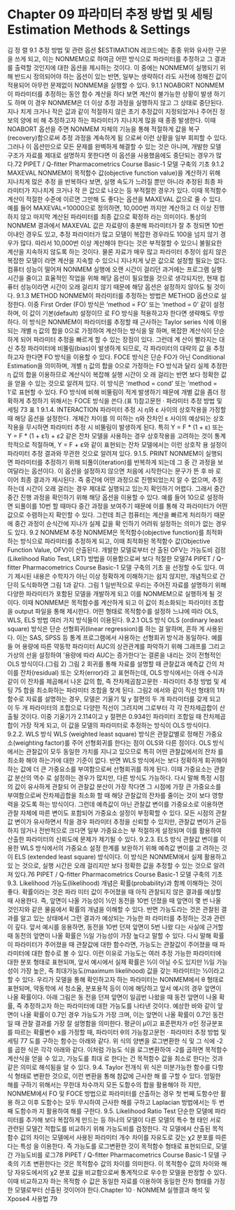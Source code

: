 # Chapter 09 파라미터 추정 방법 및 세팅 Estimation Methods & Settings
김 정 렬
9.1 추정 방법 및 관련 옵션
$ESTIMATION 레코드에는 종종 위와 유사한 구문을 쓰게 되고, 이는 NONMEM으로 하여금
어떤 방식으로 파라미터를 추정하고 그 결과를 출력할 것인지에 대한 옵션을 제시하는 것이다. 이
중에는 NONMEM이 실행되기 위해 반드시 정의되어야 하는 옵션이 있는 반면, 일부는 생략하더
라도 사전에 정해진 값이 적용되어 아무런 문제없이 NONMEM을 실행할 수 있다.
9.1.1 NOABORT
NONMEM이 파라미터를 추정하는 동안 함수 계산을 하다 보면 계산이 불가능한 상황이 발생
하기도 하며 이 경우 NONMEM은 더 이상 추정 과정을 실행하지 않고 그 상태로 중단된다. 지나
치게 크거나 작은 값과 같이 적절하지 않은 초기 추정값이 지정되었거나 주어진 정보의 양에 비
해 추정하고자 하는 파라미터가 지나치게 많을 때 종종 발생한다. 이때 NOABORT 옵션을 주면
NONMEM 자체의 기능을 통해 적절하게 값을 복구(recovery)함으로써 추정 과정을 계속하게 됨
으로써 이런 상황을 일부 회피할 수 있다. 그러나 이 옵션만으로 모든 문제를 완벽하게 해결할 수
있는 것은 아니며, 개발한 모델 구조가 자료를 제대로 설명하지 못한다면 이 옵션을 사용했음에도
중단되는 경우가 많다.72 PIPET / Q-fitter Pharmacometrics Course Basic-1 모델 구축의 기초
9.1.2 MAXEVAL
NONMEM이 목적함수 값(objective function value)을 계산하기 위해 지나치게 많은 추정
을 반복하다 보면, 실행 속도가 느려질 뿐만 아니라 추정된 최종 파라미터가 지나치게 크거나 작
은 값으로 나오는 등 부적절한 경우가 있다. 이때 목적함수 계산이 적절한 수준에 이르면 그만해
도 좋다는 옵션을 MAXEVAL 값으로 줄 수 있다. 예를 들어 MAXEVAL=10000으로 정의하면,
10,000번 까지만 계산하고 더 이상 진행하지 않고 마지막 계산된 파라미터를 최종 값으로 확정하
라는 의미이다. 통상의 NONMEM 결과에서 MAXEVAL 값은 자료량이 충분해 파라미터가 잘 추
정되면 10번 이내인 경우도 있고, 추정 파라미터가 많고 모델이 복잡한 경우라도 100을 넘지 않기
경우가 많다. 따라서 10,000번 이상 계산해야 한다는 것은 부적절할 수 있으니 불필요한 계산을
지속하지 않도록 하는 것이다. 물론 자료가 매우 많고 파라미터 추정이 쉽지 않은 복잡한 모델이
라면 계산을 지속할 수 있으니 지나치게 낮은 값으로 설정할 필요는 없다. 컴퓨터 성능이 떨어져
NONMEM 실행에 오랜 시간이 걸리던 과거에는 프로그램 실행 시간을 줄이고 효율적인 작업을
위해 해당 옵션이 필요했을 것으로 생각되지만, 현재 컴퓨터 성능이라면 시간이 오래 걸리지 않기
때문에 해당 옵션은 설정하지 않아도 될 것이다.
9.1.3 METHOD
NONMEM이 파라미터를 추정하는 방법은 METHOD 옵션으로 설정한다. 이중 First Order
(FO) 방식은 ‘method = FO’ 또는 ‘method = 0’ 같이 설정하며, 이 값이 기본(default) 설정이므
로 FO 방식을 적용하고자 한다면 생략해도 무방하다. 이 방식은 NONMEM이 파라미터를 추정할
때 근사하는 Taylor series 식에 이용되는 개별 η 값의 합을 0으로 가정하여 계산하는 방식을 말
하며, 복잡한 계산식이 단순하게 되어 파라미터 추정을 빠르게 할 수 있는 장점이 있다. 그런데 계
산이 빨라지는 대신 추정 파라미터에 비뚤림(bias)이 발생하게 되므로, 각 파라미터의 대략의 값
을 추정하고자 한다면 FO 방식을 이용할 수 있다.
FOCE 방식은 단순 FO가 아닌 Conditional Estimation을 의미하며, 개별 η 값의 합을 0으로
가정하는 FO 방식과 달리 실제 추정한 η 값의 합을 이용하므로 계산식이 복잡해 실행 시간이 오
래 걸리는 반면 보다 정확한 값을 얻을 수 있는 것으로 알려져 있다. 이 방식은 ‘method = cond’
또는 ‘method = 1’로 표현할 수 있다. FO 방식에 비해 비뚤림이 적게 발생하기 때문에 개별 값을
좀더 정확하게 추정하기 위해서는 FOCE 방식을 쓴다.(표 1)참고문헌 · 파라미터 추정 방법 및 세팅 73
표 1
9.1.4. INTERACTION
파라미터 추정 시 η와 ε 사이의 상호작용을 가정할 때 해당 옵션을 설정한다. 개체간 차이를 의
미하는 η와 잔차인 ε 사이의 예상되는 상호작용을 무시하면 파라미터 추정 시 비뚤림이 발생하게
된다. 특히 Y = F * (1 + ε) 또는 Y = F * (1 + ε1) + ε2 같은 잔차 모델을 사용하는 경우 상호작용을
고려하는 것이 통계학적으로 적절하며, Y = F + ε와 같이 표현되는 잔차 모델에서는 이런 상호작
용 설정이 파라미터 추정 결과와 무관한 것으로 알려져 있다.
9.1.5. PRINT
NONMEM이 실행되면 파라미터를 추정하기 위해 되풀이(iteration)를 반복하게 되는데 그 중
간 과정을 보여달라는 옵션이다. 이 옵션을 설정하지 않으면 처음에 시작한다는 문구가 뜬 후 바
로 이어 최종 결과가 제시된다. 즉 중간에 어떤 과정으로 진행되었는지 알 수 없으며, 추정하는데
시간이 오래 걸리는 경우 제대로 실행되고 있는지 확인하기 어렵다. 그래서 중간중간 진행 과정을
확인하기 위해 해당 옵션을 이용할 수 있다. 예를 들어 10으로 설정하면 되풀이를 10번 할 때마다
중간 과정을 보여주기 때문에 이를 통해 각 파라미터가 어떤 값으로 수렴하는지 확인할 수 있다.
그런데 최근 컴퓨터는 계산을 빠르게 처리하기 때문에 중간 과정이 순식간에 지나가 실제 값을 확
인하기 어려워 설정하는 의미가 없는 경우도 있다.
9.2 NONMEM 추정
NONMEM은 목적함수(objective function)를 최적화하는 방식으로 파라미터를 추정하게 되고,
이때 최적화된 목적함수 값(Objective Function Value, OFV)이 산출된다. 개발한 모델로부터 산
출된 OFV는 가능도비 검정(Likelihood Ratio Test, LRT) 방법을 이용함으로써 보다 적절한 모델74 PIPET / Q-fitter Pharmacometrics Course Basic-1 모델 구축의 기초
을 선정할 수도 있다. 여기 제시된 내용은 수학자가 아닌 이상 정확하게 이해하기는 쉽지 않지만,
개념적으로 간단히 도식화하면 그림 1과 같다.
그림 1
일반적으로 우리는 주어진 자료를 설명하기 위해 다양한 파라미터가 포함된 모델을 개발하게
되고 이를 NONMEM으로 실행하게 될 것이다. 이때 NONMEM은 목적함수를 계산하게 되고 이
값이 최소화되는 파라미터 조합을 output 파일을 통해 제시한다. 어떤 형태로 목적함수를 설정하
느냐에 따라 OLS, WLS, ELS 방법 여러 가지 방식들이 이용된다.
9.2.1 OLS 방식
OLS (ordinary least square) 방식은 단순 선형회귀(linear regression)를 하는 걸 말하며, 흔하
게 사용된다. 이는 SAS, SPSS 등 통계 프로그램에서 사용하는 선형회귀 방식과 동일하다. 예를 들
어 용량에 따른 약동학 파라미터 AUC의 상관관계를 파악하기 위해 그래프를 그리고 가상의 선을
설정하여 ‘용량에 따라 AUC는 증가한다’는 결론을 내리는 것이 전형적인 OLS 방식이다.(그림 2)
그림 2
회귀를 통해 자료를 설명할 때 관찰값과 예측값 간의 차이를 잔차(residual) 또는 오차(error)라
고 표현하는데, OLS 방식에서는 아래 수식과 같이 이 잔차를 제곱해서 나온 값의 합, 즉 잔차제곱참고문헌 · 파라미터 추정 방법 및 세팅 75
합을 최소화하는 파라미터 조합을 찾게 된다.
그림2 에서와 같이 직선 형태의 1차 함수로 자료를 설명하는 경우, 모델은 기울기 및 y 절편의
두 개 파라미터를 갖게 되고 이 두 개 파라미터의 조합으로 다양한 직선이 그려지며 그로부터 각
각 잔차제곱합이 산출될 것이다. 이중 기울기가 2.114이고 y 절편은 0.934인 파라미터 조합일 때
잔차제곱합이 가장 작게 되고, 이 값을 모델의 파라미터로 추정하는 방식이 OLS 방식이다.
9.2.2. WLS 방식
WLS (weighted least square) 방식은 관찰값별로 정해진 가중요소(weighting factor)를 주어
선형회귀를 한다는 점이 OLS와 다른 점이다.
OLS 방식에서는 관찰값이 모두 동일한 가치를 지니고 있으므로 특히 어떤 관찰값에서의 잔차
를 최소화 해야 하는가에 대한 기준이 없다. 반면 WLS 방식에서는 보다 정확하게 회귀해야 하는
값에 더 큰 가중요소를 부여함으로써 선형회귀를 하게 된다. 이때 가중요소는 관찰값 분산의 역수
로 설정하는 경우가 많지만, 다른 방식도 가능하다. 다시 말해 특정 시점의 값이 유사하게 관찰되
어 관찰값 분산이 가장 작다면 그 시점에 가장 큰 가중요소를 부여함으로써 잔차제곱합을 최소화
할 때 해당 관찰값의 잔차를 줄이는 것이 보다 영향력을 갖도록 하는 방식이다.
그런데 예측값이 아닌 관찰값 변이를 가중요소로 이용하면 관찰 자체에 따른 변이도 포함되어
가중요소 설정이 부정확할 수 있다. 모든 시점의 관찰값 변이가 유사하면서 작을 경우 파라미터
추정을 신뢰할 수 있지만, 관찰값 변이가 균등하지 않거나 전반적으로 크다면 일부 가중요소는 부
적절하게 설정되며 이를 활용하여 산출한 파라미터의 신뢰도에 문제가 제기될 수 있다.
9.2.3. ELS 방식
관찰값 변이를 이용한 WLS 방식에서의 가중요소 설정 한계를 보완하기 위해 예측값 변이를 고
려하는 것이 ELS (extended least square) 방식이다. 이 방식은 NONMEM에서 실제 활용하고 있
는 것으로, 실행 시간은 오래 걸리지만 보다 정확한 값을 추정할 수 있는 것으로 알려져 있다.76 PIPET / Q-fitter Pharmacometrics Course Basic-1 모델 구축의 기초
9.3. Likelihood
가능도(likelihood) 개념은 확률(probability)과 함께 이해하는 것이 좋다. 확률이라는 것은 파라
미터 값이 주어졌을 때 아직 관찰되지 않은 결과를 예상할 때 사용한다. 즉, 앞면이 나올 가능성이
½인 동전을 10번 던졌을 때 앞면이 몇 번 나올 것인지와 같은 물음에서 확률의 개념을 이해할 수
있다. 반면 가능도라는 것은 관찰된 결과를 알고 있는 상태에서 그런 결과가 예상되는 가능한 파
라미터를 추정하는 것과 관련이 깊다. 앞서 예시를 응용하면, 동전을 10번 던져 앞면이 5번 나왔
다는 사실에 근거할 때 동전의 앞면이 나올 확률은 ½일 가능성이 가장 높다고 말할 수 있다. 다시
말해 확률이 파라미터가 주어졌을 때 관찰값에 대한 함수라면, 가능도는 관찰값이 주어졌을 때 파
라미터에 대한 함수로 볼 수 있다. 이런 이유로 가능도는 여러 추정 가능한 파라미터에 대한 분포
형태로 표현되며, 앞서 예시에서 실제 확률은 ½이 아닐 수도 있지만 ½일 가능성이 가장 높은, 즉
최대가능도(maximum likelihood) 값을 갖는 파라미터는 ½이라고 할 수 있다.
우리가 모델을 통해 확인하고자 하는 파라미터는 NONMEM에서 θ 형태로 표현되며, 약동학에
서 청소율, 분포용적 등이 이에 해당하고 앞서 예시의 경우 앞면이 나올 확률이다. 아래 그림은 동
전을 던져 앞면이 일곱번 나왔을 때 동전 앞면이 나올 확률, 즉 추정하고자 하는 파라미터에 대한
가능도를 나타낸 것이다. 예상한 바와 같이 앞면이 나올 확률이 0.7인 경우 가능도가 가장 크며,
이는 앞면이 나올 확률이 0.7인 동전일 때 관찰 결과를 가장 잘 설명함을 의미한다.
평균이 μ이고 표준편차가 σ인 정규분포를 따르는 확률변수 x를 가정할 때, 파라미터 θ의 가능참고문헌 · 파라미터 추정 방법 및 세팅 77
도를 구하는 함수는 아래와 같다.
위 식의 양변을 로그변환한 식 및 그 식에 -2를 곱한 식은 각각 아래와 같다.
이처럼 가능도 식을 로그변환하여 -2를 곱하면 목적함수 계산식을 얻을 수 있고, 가능도를 최대
로 한다는 건 목적함수 값을 최소로 한다는 것과 같은 의미로 해석됨을 알 수 있다.
9.4. Taylor 전개식
위 식은 미분가능한 함수를 다항식 형태로 변환한 것으로, 이런 변환을 통해 참값에 근사한 해
를 구할 수 있다. 엄밀한 해를 구하기 위해서는 무한대 차수까지 모든 도함수의 합을 활용해야 하
지만, NONMEM에서 FO 및 FOCE 방법으로 파라미터를 산출하는 경우 첫 번째 도함수만 활용
하고 이후 도함수는 모두 무시하여 근사한 해를 구하고 Laplacian 방법에서는 두 번째 도함수까
지 활용하여 해를 구한다.
9.5. Likelihood Ratio Test
단순한 모델에 파라미터를 추가해 보다 복잡하게 만드는 등 하나의 모델이 다른 모델의 특수 형
태인 서로 관련된 모델간 적합도를 비교하기 위해 가능도비를 검정한다. 각 모델에서 산출된 목적
함수 값의 차이는 모델에서 사용된 파라미터 개수 차이를 자유도로 갖는 χ2 분포를 따른다는 특성
을 이용한다. 즉 가능도를 로그변환한 것이 목적함수 형태로 표현되므로, 모델간 가능도비를 로그78 PIPET / Q-fitter Pharmacometrics Course Basic-1 모델 구축의 기초
변환한다는 것은 목적함수 값의 차이를 의미한다. 이 목적함수 값의 차이와 해당 자유도에서의 χ2
분포 값을 비교함으로써 통계적으로 우수한 모델을 판정할 수 있다. 이때 비교하고자 하는 목적함
수 값은 동일한 자료를 이용하여 동일한 잔차 형태를 가정한 모델로부터 산출된 것이어야 한다.Chapter 10 · NONMEM 실행결과 해석 및 Xpose4 사용법 79

